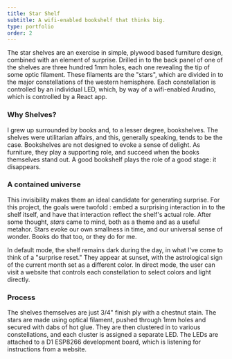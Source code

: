 ```yaml
---
title: Star Shelf
subtitle: A wifi-enabled bookshelf that thinks big.
type: portfolio
order: 2
---
```



The star shelves are an exercise in simple, plywood based furniture design, combined with an element of surprise. Drilled in to the back panel of one of the shelves are three hundred 1mm holes, each one revealing the tip of some optic filament. These filaments are the "stars", which are divided in to the major constellations of the western hemisphere. Each constellation is controlled by an individual LED, which, by way of a wifi-enabled Arudino, which is controlled by a React app.
<Album>
  <SingleImage slug="star-shelf" url="shelf-construction.jpg" caption="Caption for the star shelf." />
  <SingleImage slug="star-shelf" url="shelf-diagram.jpg" caption="This is a pictum for the star shelf." />
  <SingleImage slug="star-shelf" url="shelf-livingroom.jpg" caption="This is he diagram for the star shelf." />
  <SingleImage slug="star-shelf" url="shelf-starsketch.jpg"  />
</Album>

### Why Shelves?

I grew up surrounded by books and, to a lesser degree, bookshelves. The shelves were utilitarian affairs, and this, generally speaking, tends to be the case. Bookshelves are not designed to evoke a sense of delight. As furniture, they play a supporting role, and succeed when the books themselves stand out. A good bookshelf plays the role of a good stage: it disappears.


### A contained universe

This invisibility makes them an ideal candidate for generating surprise. For this project, the goals were twofold : embed a surprising interaction in to the shelf itself, and have that interaction reflect the shelf's actual role. After some thought, <i>stars</i> came to mind, both as a theme and as a useful metahor.  Stars evoke our own smallness in time, and our universal sense of wonder.  Books do that too, or they do for me. 


In default mode, the shelf remains dark during the day, in what I've come to think of a "surprise reset."  They appear at sunset, with the astrological sign of the current month set as a different color.   In direct mode, the user can visit a website that controls each constellation to select colors and light directly. 

### Process

The shelves themselves are just 3/4" finish ply with a chestnut stain.  The stars are made using optical filament, pushed through 1mm holes and secured with dabs of hot glue. They are then clustered in to various constellations, and each cluster is assigned a separate LED. The LEDs are attached to a D1 ESP8266 development board, which is listening for instructions from a website.
